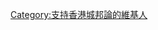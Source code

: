{{userbox
 |border-s=1
 |border-c=#777777
 |id-s=12
 |id-c=#000080
 |id-fc=white
 |id=華夏<br />邦聯
 |info-s=10
 |info-c=#d5d5d5
 |info-fc=black
 |info=這名用戶支持[[香港城邦論]]，並支持[[兩岸四地]]（及[[東亞]]各國）組成[[中華聯邦主義#華夏邦聯|華夏邦聯]]。
}}<includeonly>[[Category:支持香港城邦論的維基人|{{PAGENAME}}]]</includeonly>
<noinclude>
[[Category:支持香港城邦論的維基人]]
</noinclude>